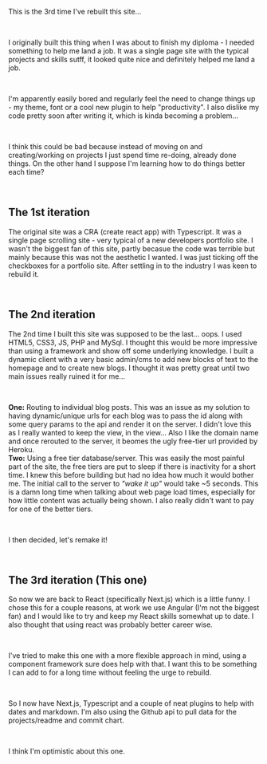 
<Layout>

<BlogHeader
  title="The making of this site"
  date="21/06/2022"
  author="Lachlan Stephan"
  headMeta="Making this site"
/>

This is the 3rd time I've rebuilt this site...

<br />

I originally built this thing when I was about to finish my diploma - I
needed something to help me land a job. It was a single page site with the
typical projects and skills sutff, it looked quite nice and definitely helped me
land a job.

<br />      

I'm apparently easily bored and regularly feel the need to change things up - my
theme, font or a cool new plugin to help "productivity". I also dislike my code pretty soon after writing it, which is kinda becoming a problem... 

<br />          

I think this could be bad because instead of moving on and creating/working on projects I just spend time re-doing, already done things. On the other hand I suppose I'm learning how to do things better each time?

<br />

## The 1st iteration
The original site was a CRA (create react app) with Typescript. It was a single page scrolling site - very typical of a new developers portfolio site. I wasn't the biggest fan of this site, partly becasue the code was terrible but mainly because this was not the aesthetic I wanted. I was just ticking off the checkboxes for a portfolio site. After settling in to the industry I was keen to rebuild it.

<br /> 

## The 2nd iteration
The 2nd time I built this site was supposed to be the last... oops. I used HTML5, CSS3, JS, PHP and MySql. I thought this would be more impressive than using a framework and show off some underlying knowledge. I built a dynamic client with a very basic admin/cms to add new blocks of text to the homepage and to create new blogs. I thought it was pretty great until two main issues really ruined it for me...  

<br />  

**One:** Routing to individual blog posts. This was an issue as my solution to having dynamic/unique urls for each blog was to pass the id along with some query params to the api and render it on the server. I didn't love this as I really wanted to keep the view, in the view... Also I like the domain name and once rerouted to the server, it beomes the ugly free-tier url provided by Heroku. 
<br />
**Two:** Using a free tier database/server. This was easily the most painful part of the site, the free tiers are put to sleep if there is inactivity for a short time. I knew this before building but had no idea how much it would bother me. The initial call to the server to *"wake it up"* would take ~5 seconds. This is a damn long time when talking about web page load times, especially for how little content was actually being shown. I also really didn't want to pay for one of the better tiers.

<br />  

I then decided, let's remake it! 

<br />

## The 3rd iteration (This one)
So now we are back to React (specifically Next.js) which is a little funny. I chose this for a couple reasons, at work we use Angular (I'm not the biggest fan) and I would like to try and keep my React skills somewhat up to date. I also thought that using react was probably better career wise.

<br /> 

I've tried to make this one with a more flexible approach in mind, using a component framework sure does help with that. I want this to be something I can add to for a long time without feeling the urge to rebuild. 

<br /> 

So I now have Next.js, Typescript and a couple of neat plugins to help with dates and markdown. I'm also using the Github api to pull data for the projects/readme and commit chart.

<br /> 

I think I'm optimistic about this one.

<br /> 

<Footer 
  title="The end."
/>

</Layout>
